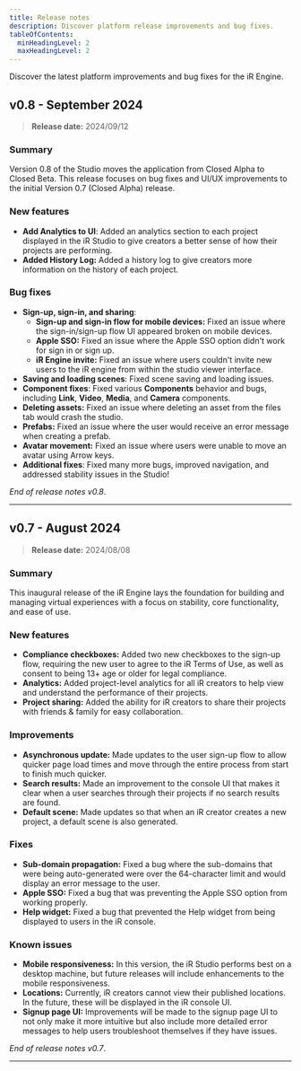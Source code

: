 ```yaml
---
title: Release notes
description: Discover platform release improvements and bug fixes.
tableOfContents:
  minHeadingLevel: 2
  maxHeadingLevel: 2
---
```


Discover the latest platform improvements and bug fixes for the iR Engine.


## v0.8 - September 2024

> **Release date:** 2024/09/12

### Summary

Version 0.8 of the Studio moves the application from Closed Alpha to Closed Beta. This release focuses on bug fixes and UI/UX improvements to the initial Version 0.7 (Closed Alpha) release.

### New features

- **Add Analytics to UI**: Added an analytics section to each project displayed in the iR Studio to give creators a better sense of how their projects are performing.
- **Added History Log:** Added a history log to give creators more information on the history of each project.

### Bug fixes

- **Sign-up, sign-in, and sharing**:
    - **Sign-up and sign-in flow for mobile devices:** Fixed an issue where the sign-in/sign-up flow UI appeared broken on mobile devices.
    - **Apple SSO:** Fixed an issue where the Apple SSO option didn't work for sign in or sign up.
    - **iR Engine invite:** Fixed an issue where users couldn't invite new users to the iR engine from within the studio viewer interface.
- **Saving and loading scenes**: Fixed scene saving and loading issues.
- **Component fixes**: Fixed various **Components** behavior and bugs, including **Link**, **Video**, **Media**, and **Camera** components.
- **Deleting assets:** Fixed an issue where deleting an asset from the files tab would crash the studio.
- **Prefabs:** Fixed an issue where the user would receive an error message when creating a prefab.
- **Avatar movement:** Fixed an issue where users were unable to move an avatar using Arrow keys.
- **Additional fixes**: Fixed many more bugs, improved navigation, and addressed stability issues in the Studio!

_End of release notes v0.8_.

---

## v0.7 - August 2024

> **Release date:** 2024/08/08

### Summary

This inaugural release of the iR Engine lays the foundation for building and managing virtual experiences with a focus on stability, core functionality, and ease of use.

### New features

- **Compliance checkboxes:** Added two new checkboxes to the sign-up flow, requiring the new user to agree to the iR Terms of Use, as well as consent to being 13+ age or older for legal compliance.
- **Analytics:** Added project-level analytics for all iR creators to help view and understand the performance of their projects.
- **Project sharing:** Added the ability for iR creators to share their projects with friends & family for easy collaboration.

### Improvements

- **Asynchronous update:** Made updates to the user sign-up flow to allow quicker page load times and move through the entire process from start to finish much quicker.
- **Search results:** Made an improvement to the console UI that makes it clear when a user searches through their projects if no search results are found.
- **Default scene:** Made updates so that when an iR creator creates a new project, a default scene is also generated.

### Fixes

- **Sub-domain propagation:** Fixed a bug where the sub-domains that were being auto-generated were over the 64-character limit and would display an error message to the user.
- **Apple SSO:** Fixed a bug that was preventing the Apple SSO option from working properly.
- **Help widget:** Fixed a bug that prevented the Help widget from being displayed to users in the iR console.

### Known issues

- **Mobile responsiveness:** In this version, the iR Studio performs best on a desktop machine, but future releases will include enhancements to the mobile responsiveness.
- **Locations:** Currently, iR creators cannot view their published locations. In the future, these will be displayed in the iR console UI.
- **Signup page UI:** Improvements will be made to the signup page UI to not only make it more intuitive but also include more detailed error messages to help users troubleshoot themselves if they have issues.

_End of release notes v0.7_.

---

